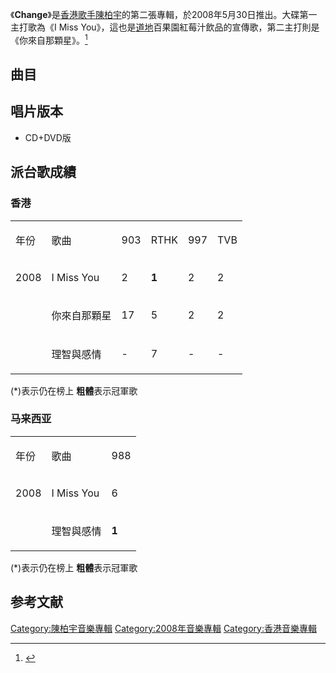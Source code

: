 {{Album infobox | <!-- See Wikipedia:WikiProject_Albums -->
|  Name        = Change
|  Type        = [[專輯|專輯]]
|  Artist      = [[陳柏宇|陳柏宇]]
|  Cover       = 陳柏宇 Change.jpg
|  Released    = 2008年5月30日
|  Recorded    = 2008年
|  Genre       = [[粵語流行音樂|粵語流行音樂]]
|  Length      = 37:27
|  Label       = [[索尼音樂娛樂_(香港)|Sony BMG]]
|  Number      = 
|  Producer    = [[#曲目|見曲目列表]]
|  Last album  = [[First_Experience|First Experience]] <br />（2007年）
|  This album  = '''Change''' <br />（2008年）
|  Next album  = [[Close_Up_(陳柏宇專輯)|Close Up]] <br />（2009年）
}}

《'''Change'''》是[[香港|香港]][[歌手|歌手]][[陳柏宇|陳柏宇]]的第二張專輯，於2008年5月30日推出。大碟第一主打歌為《I Miss You》，這也是[[道地|道地]]百果園紅莓汁飲品的宣傳歌，第二主打則是《你來自那顆星》。<ref>{{Cite web |url=http://yue.ifeng.com/zhuanti/lepingrenshuwa/jianshang/detail_2011_06/13/6979977_0.shtml |title=存档副本 |accessdate=2020-11-30 |archive-date=2020-12-13 |archive-url=https://web.archive.org/web/20201213053608/http://yue.ifeng.com/zhuanti/lepingrenshuwa/jianshang/detail_2011_06/13/6979977_0.shtml |dead-url=no }}</ref>

==曲目==
{{Tracklist
| headline = 
| total_length = 37:27

| title1 = I Miss You
| note1 = 
| longnote1 = 第一主打<br/>Feat.[[馮曦妤|馮曦妤]]
| writer1 =
| music1 = [[陳光榮|陳光榮]]
| lyrics1 = 馮曦妤
| arranger1 = 陳光榮
| producer1 = 陳光榮
| extra1 = 
| length1 = 3:44

| title2 = 理智與感情
| note2 = 
| longnote2 = 第三主打<br/>[[楊丞琳|楊丞琳]]合唱
| writer2 = 
| music2 = [[Abe|Abe]]
| lyrics2 = [[林夕|林夕]]
| arranger2 = [[褚鎮東|褚鎮東]]
| producer2 = [[金培達|金培達]]
| extra2 = 
| length2 = 3:43

| title3 = Mr. Adult
| note3 = 
| longnote3 = 
| writer3 = 
| music3 = [[陳孟奇|陳孟奇]]
| lyrics3 = [[林若寧|林若寧]]
| arranger3 = [[劉諾生|劉諾生]]
| producer3 = 金培達
| extra3 = 
| length3 = 4:02

| title4 = 你來自哪顆星
| note4 = 
| longnote4 = 第二主打
| writer4 = 
| music4 = 陳孟奇
| lyrics4 = 林若寧
| arranger4 = [[Edward_Chan|Edward Chan]]<br>[[Joseph_Wei|Joseph Wei]]<br>[[King_Kong|King Kong]]
| producer4 = Edward Chan<br>[[Charles_Lee|Charles Lee]]<br>King Kong
| extra4 = 
| length4 = 3:33

| title5 = 原諒我怕黑
| note5 = 
| longnote5 = 
| writer5 = 
| music5 = [[陳奐仁|陳奐仁]]
| lyrics5 = 林若寧
| arranger5 = 陳奐仁
| producer5 = 陳奐仁
| extra5 = 
| length5 = 3:55

| title6 = Midnight Express
| note6 = 
| longnote6 = 英語歌曲
| writer6 = 
| music6 = [[Henry_Lai|Henry Lai]]
| lyrics6 = Henry Lai
| arranger6 = [[嚴勵行|嚴勵行]]
| producer6 = 金培達
| extra6 = 
| length6 = 3:42

| title7 = I Miss You
| note7 = Late Night Version
| longnote7 = Feat.馮曦妤
| writer7 = 
| music7 = 陳光榮
| lyrics7 = 馮曦妤
| arranger7 = 陳光榮
| producer7 = 陳光榮
| extra7 = 
| length7 = 3:58

| title8 = 理智與感情
| note8 = 獨唱版
| longnote8 = 
| writer8 = 
| music8 = Abe
| lyrics8 = 林夕
| arranger8 = 褚鎮東
| producer8 = 金培達
| extra8 = 
| length8 = 3:42

| title9 = 車匙
| note9 = Alternative Version
| longnote9 = 
| writer9 = 
| music9 = [[伍仲衡|伍仲衡]]
| lyrics9 = [[陳少琪|陳少琪]]
| arranger9 = [[莊冬昕|莊冬昕]]
| producer9 = 陳少琪
| extra9 = 
| length9 = 3:24

| title10 = I Miss You
| note10 = 國
| longnote10 = Feat.馮曦妤
| writer10 = 
| music10 = 陳光榮
| lyrics10 = 馮曦妤
| arranger10 = 陳光榮
| producer10 = 陳光榮
| extra10 = 
| length10 = 3:44

}}

== 唱片版本 ==
*CD+DVD版

==派台歌成績==

===香港===
{| class="wikitable" 
|- 
| 年份 || 歌曲 ||903||RTHK||997||TVB
|-
| 2008 || I Miss You || 2 || '''1''' || 2 || 2 
|-
|  || 你來自那顆星 || 17 || 5 || 2 || 2
|-
|  || 理智與感情 || - || 7 || - || -
|}

(*)表示仍在榜上
'''粗體'''表示冠軍歌

===马来西亚===
{| class="wikitable" 
|- 
| 年份 || 歌曲 ||988
|-
| 2008 || I Miss You || 6
|-
|  || 理智與感情 || '''1'''
|}
(*)表示仍在榜上
'''粗體'''表示冠軍歌

==参考文献==
{{reflist}}

{{陳柏宇}}

[[Category:陳柏宇音樂專輯|Category:陳柏宇音樂專輯]]
[[Category:2008年音樂專輯|Category:2008年音樂專輯]]
[[Category:香港音樂專輯|Category:香港音樂專輯]]